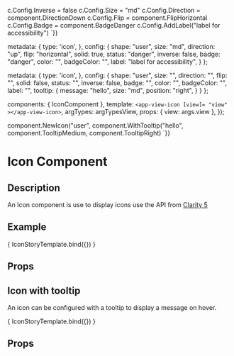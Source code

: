 
c.Config.Inverse = false
c.Config.Size = "md"
c.Config.Direction = component.DirectionDown
c.Config.Flip = component.FlipHorizontal
c.Config.Badge = component.BadgeDanger
c.Config.AddLabel("label for accessibility")
`}}

  metadata: {
    type: 'icon',
  },
  config: {
    shape: "user",
    size: "md",
    direction: "up",
    flip: "horizontal",
    solid: true,
    status: "danger",
    inverse: false,
    badge: "danger",
    color: "",
    badgeColor: "",
    label: "label for accessibility",
  }
};

  metadata: {
    type: 'icon',
  },
  config: {
    shape: "user",
    size: "",
    direction: "",
    flip: "",
    solid: false,
    status: "",
    inverse: false,
    badge: "",
    color: "",
    badgeColor: "",
    label: "",
    tooltip: {
      message: "hello",
      size: "md",
      position: "right",
    }
  }
};

  components: { IconComponent },
  template: `<app-view-icon [view]= "view" ></app-view-icon>`,
  argTypes: argTypesView,
  props: { view: args.view },
});

component.NewIcon("user", component.WithTooltip("hello", component.TooltipMedium, component.TooltipRight)
`}}

<h1>Icon Component</h1>
<h2>Description</h2>
<p>An Icon component is use to display icons use the API from <a href="https://clarity.design/foundation/icons/api/#icon-properties"> Clarity 5 </a></p>

<h2>Example</h2>

<Meta title="Components/Icon" component={IconComponent} />

<Canvas withToolbar>
  <Story name="Icon component"
         parameters={{ docs: iconDocs }}
         args={{ view: iconView }}>
    { IconStoryTemplate.bind({}) }
  </Story>
</Canvas>

<h2>Props</h2>
<ArgsTable story = "Icon component" />

<h2>Icon with tooltip</h2>
<p>An icon can be configured with a tooltip to display a message on hover.</p>

<Canvas withToolbar>
  <Story name="Icon with tooltip"
         parameters={{ docs: iconWithTooltipDocs }}
         args={{ view: iconWithTooltipView }}>
    { IconStoryTemplate.bind({}) }
  </Story>
</Canvas>

<h2>Props</h2>
<ArgsTable story = "Icon with tooltip" />

